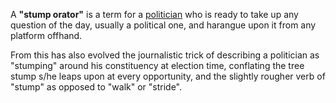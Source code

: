 A '''"stump orator"''' is a term for a [[politician]] who is ready to take up any question of the day, usually a political one, and harangue upon it from any platform offhand.

From this has also evolved the journalistic trick of describing a politician as "stumping" around his constituency at election time, conflating the tree stump s/he leaps upon at every opportunity, and the slightly rougher verb of "stump" as opposed to "walk" or "stride".

{{Nuttall}}
{{vocab-stub}}